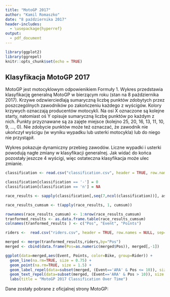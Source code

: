 ```yaml
---
title: "MotoGP 2017"
author: "Kamil Romaszko"
date: "8 października 2017"
header-includes:
  - \usepackage{hyperref}
output: 
  - pdf_document
---
```


```r
library(ggplot2)
library(ggrepel)
knitr::opts_chunk$set(echo = TRUE)
```


## Klasyfikacja MotoGP 2017
MotoGP jest motocyklowym odpowienikiem Formuły 1. Wykres przedstawia klasyfikację generalną MotoGP w bierzącym roku (stan na 8 października 2017). Krzywe odzwierciedlają sumaryczną liczbę punktów zdobytych przez poszczególnych zawodników po zakończeniu każdego z wyścigów. Kolory krzywych oznaczają producentów motocykli. Na osi X oznaczone są kolejne starty, natomiast oś Y opisuje sumaryczną liczbę punktów po każdym z nich. Punkty przyznawane są za zajęte miejsce (kolejno 25, 20, 16, 13, 11, 10, 9, ..., 0). Nie zdobycie punktów może też oznaczać, że zawodnik nie ukończył wyścigu (w wyniku wypadku lub usterki motocykla) lub do niego nie przystąpił. 

Wykres pokazuje dynamiczny przebieg zawodów. Liczne wypadki i usterki powodują nagłe zmiany w klasyfikacji generalnej. Jak widać do końca pozostały jeszcze 4 wyścigi, więc ostateczna klasyfikacja może ulec zmianie.

```r
classification <- read.csv("classification.csv", header = TRUE, row.names = NULL, sep= " ", stringsAsFactors=FALSE)

classification[classification == '-'] = 0
classification[classification == 'n'] = NA

race_results <- sapply(classification[,seq(7,ncol(classification))], as.numeric)

race_results_cumsum <- t(apply(race_results, 1, cumsum))

rownames(race_results_cumsum) <- 1:nrow(race_results_cumsum)
tranformed_results <- as.data.frame.table(race_results_cumsum)
colnames(tranformed_results ) <- c("Pos", "Event", "Points")

riders <-  read.csv("riders.csv", header = TRUE, row.names = NULL, sep= ",", stringsAsFactors=FALSE)

merged <- merge(tranformed_results,riders,by="Pos")
merged <- cbind(data.frame(Pos=as.numeric(merged$Pos)), merged[,-1])

ggplot(data=merged,aes(Event, Points, color=Bike, group=Rider)) + 
  geom_line(na.rm=TRUE, size = 0.75) +
  geom_point(na.rm=TRUE, size = 1.5) + 
  geom_label_repel(data=subset(merged, (Event=='ARA' & Pos <= 10)), size = 3.5, aes(label = paste(Rider, "(", Points, ")")), nudge_x = 2, show.legend = FALSE, segment.alpha=0.4) +
  geom_text_repel(data=subset(merged, (Event=='ARA' & Pos > 10)), size = 2, aes(label = paste(Rider, "(", Points, ")")), nudge_x = 1.5, show.legend = FALSE, segment.alpha=0.4) +
  labs(title = "MotoGP 2017 Classification Over Time") 

```

Dane zostały pobrane z oficjalnej strony MotoGP: \href{http://www.motogp.com/en/Results+Statistics/2017/QAT/MotoGP/RAC/World+Standing}{link}